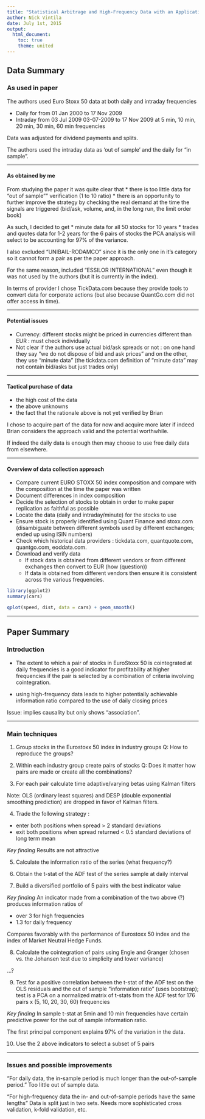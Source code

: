 ```yaml
---
title: "Statistical Arbitrage and High-Frequency Data with an Application to Eurostoxx 50 Equities"
author: Nick Vintila
date: July 1st, 2015
output:
  html_document:
    toc: true
    theme: united
---
```


## Data Summary

### As used in paper

The authors used Euro Stoxx 50 data at both daily and intraday frequencies

 * Daily for from 01 Jan 2000 to 17 Nov 2009
 * Intraday from 03 Jul 2009 03-07-2009 to 17 Nov 2009 at 5 min, 10 min, 20 min, 30 min, 60 min frequencies
 
Data was adjusted for dividend payments and splits.

The authors used the intraday data as 'out of sample' and the daily for "in sample".

***

#### As obtained by me

From studying the paper it was quite clear that
 * there is too little data for "out of sample"" verification (1 to 10 ratio)
 * there is an opportunity to further improve the strategy by checking the real demand at the time the signals are triggered (bid/ask, volume, and, in the long run, the limit order book)

As such, I decided to get
 * minute data for all 50 stocks for 10 years 
 * trades and quotes data for 1-2 years for the 6 pairs of stocks the PCA analysis will select to be accounting for 97% of the variance.

I also excluded "UNIBAIL-RODAMCO" since it is the only one in it's category so it cannot form a pair as per the paper approach.

For the same reason, included "ESSILOR INTERNATIONAL" even though it was not used by the authors (but it is currently in the index).

In terms of provider I chose TickData.com because they provide tools to convert data for corporate actions (but also because QuantGo.com did not offer access in time).

***
#### Potential issues

 * Currency: different stocks might be priced in currencies different than EUR : must check individually
 * Not clear if the authors use actual bid/ask spreads or not : on one hand they say "we do not dispose of bid and ask prices" and on the other, they use "minute data" (the tickdata.com definition of "minute data" may not contain bid/asks but just trades only)

***
#### Tactical purchase of data

 * the high cost of the data
 * the above unknowns
 * the fact that the rationale above is not yet verified by Brian
 
I chose to acquire part of the data for now and acquire more later if indeed Brian considers the approach valid and the potential worthwhile.

If indeed the daily data is enough then may choose to use free daily data from elsewhere.

***
#### Overview of data collection approach

 * Compare current EURO STOXX 50 index composition and compare with the composition at the time the paper was written
 * Document differences in index composition
 * Decide the selection of stocks to obtain in order to make paper replication as faithful as possible
 * Locate the data (daily and intraday/minute) for the stocks to use 
 * Ensure stock is properly identified using Quant Finance and stoxx.com (disambiguate between different symbols used by different exchanges; ended up using ISIN numbers)
 * Check which historical data providers : tickdata.com, quantquote.com, quantgo.com, eoddata.com.
 * Download and verify data
    + If stock data is obtained from different vendors or from different exchanges then convert to EUR (how (question))
    + If data is obtained from different vendors then ensure it is consistent across the various frequencies.


```r
library(ggplot2)
summary(cars)

qplot(speed, dist, data = cars) + geom_smooth()
```


***
## Paper Summary

### Introduction

* The extent to which a pair of stocks in EuroStoxx 50 is cointegrated at daily frequencies is a good indicator for profitability at higher frequencies if the pair is selected by a combination of criteria involving cointegration.

* using high-frequency data leads to higher potentially achievable information ratio compared to the use of daily closing prices

Issue: implies causality but only shows "association".

***
### Main techniques

1. Group stocks in the Eurostoxx 50 index in industry groups
Q: How to reproduce the groups?

2. Within each industry group create pairs of stocks
Q: Does it matter how pairs are made or create all the combinations?

3. For each pair calculate time adaptive/varying betas using Kalman filters

Note: OLS (ordinary least squares) and DESP (double exponential smoothing prediction) are dropped in favor of Kalman filters.

4. Trade the following strategy : 
- enter both positions when spread > 2 standard deviations
- exit both positions when spread returned < 0.5 standard deviations of long term mean

*Key finding*
Results are not attractive

5. Calculate the information ratio of the series (what frequency?)

6. Obtain the t-stat of the ADF test of the series sample at daily interval 

7. Build a diversified portfolio of 5 pairs with the best indicator value

*Key finding*
An indicator made from a combination of the two above (?) produces information ratios of

- over 3 for high frequencies 
- 1.3 for daily frequency

Compares favorably with the performance of Eurostoxx 50 index and the index of Market Neutral Hedge Funds.

8. Calculate the cointegration of pairs using Engle and Granger (chosen vs. the Johansen test due to simplicity and lower variance)

...?

9. Test for a positive correlation between the t-stat of the ADF test on the OLS residuals and the out of sample "information ratio" (uses bootstrap); test is a PCA on a normalized matrix of t-stats from the ADF test for 176 pairs x (5, 10, 20, 30, 60) frequencies

*Key finding*
In sample t-stat at 5min and 10 min frequencies have certain predictive power for the out of sample information ratio.

The first principal component explains 97% of the variation in the data.

10. Use the 2 above indicators to select a subset of 5 pairs

***
### Issues and possible improvements

"For daily data, the in-sample period is much longer than the out-of-sample period." 
Too little out of sample data.

"For high-frequency data the in- and out-of-sample periods have the same lengths"
Data is split just in two sets. Needs more sophisticated cross validation, k-fold validation, etc.


